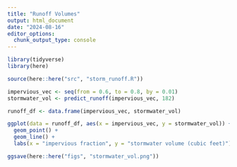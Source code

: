 ```yaml
---
title: "Runoff Volumes"
output: html_document
date: "2024-08-16"
editor_options: 
  chunk_output_type: console
---
```


```r
library(tidyverse)
library(here)
```

```r
source(here::here("src", "storm_runoff.R"))
```

```r
impervious_vec <- seq(from = 0.6, to = 0.8, by = 0.01)
stormwater_vol <- predict_runoff(impervious_vec, 182)

runoff_df <- data.frame(impervious_vec, stormwater_vol)

ggplot(data = runoff_df, aes(x = impervious_vec, y = stormwater_vol)) +
  geom_point() +
  geom_line() +
  labs(x = "impervious fraction", y = "stormwater volume (cubic feet)")

ggsave(here::here("figs", "stormwater_vol.png"))
```

